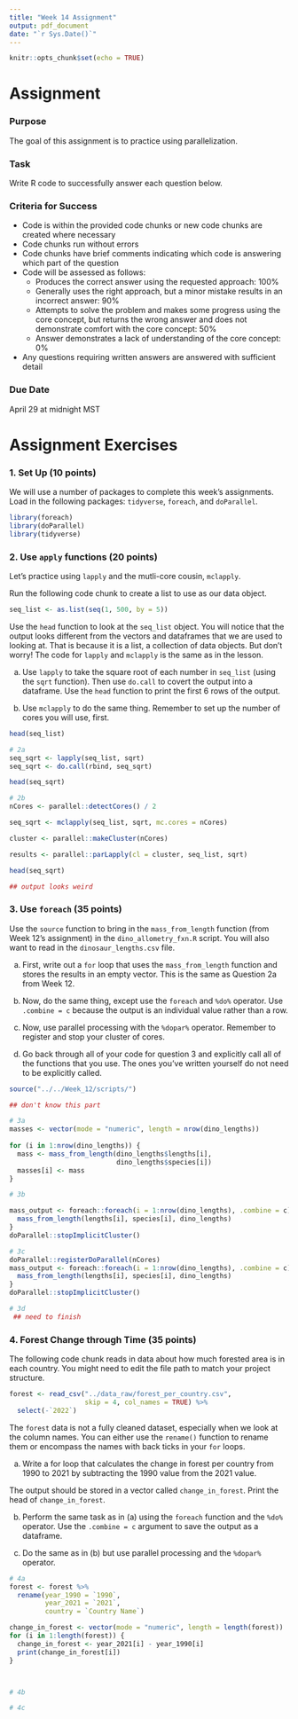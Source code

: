 ```yaml
---
title: "Week 14 Assignment"
output: pdf_document
date: "`r Sys.Date()`"
---
```


```r
knitr::opts_chunk$set(echo = TRUE)
```

# Assignment

### Purpose

The goal of this assignment is to practice using parallelization.

### Task

Write R code to successfully answer each question below.

### Criteria for Success

-   Code is within the provided code chunks or new code chunks are created where necessary
-   Code chunks run without errors
-   Code chunks have brief comments indicating which code is answering which part of the question
-   Code will be assessed as follows:
    -   Produces the correct answer using the requested approach: 100%
    -   Generally uses the right approach, but a minor mistake results in an incorrect answer: 90%
    -   Attempts to solve the problem and makes some progress using the core concept, but returns the wrong answer and does not demonstrate comfort with the core concept: 50%
    -   Answer demonstrates a lack of understanding of the core concept: 0%
-   Any questions requiring written answers are answered with sufficient detail

### Due Date

April 29 at midnight MST

# Assignment Exercises

### 1. Set Up (10 points)

We will use a number of packages to complete this week's assignments. Load in the following packages: `tidyverse`, `foreach`, and `doParallel`.

```r
library(foreach)
library(doParallel)
library(tidyverse)
```

### 2. Use `apply` functions (20 points)

Let's practice using `lapply` and the mutli-core cousin, `mclapply`.

Run the following code chunk to create a list to use as our data object.

```r
seq_list <- as.list(seq(1, 500, by = 5))
```

Use the `head` function to look at the `seq_list` object. You will notice that the output looks different from the vectors and dataframes that we are used to looking at. That is because it is a list, a collection of data objects. But don't worry! The code for `lapply` and `mclapply` is the same as in the lesson.

(a) Use `lapply` to take the square root of each number in `seq_list` (using the `sqrt` function). Then use `do.call` to covert the output into a dataframe. Use the `head` function to print the first 6 rows of the output.

(b) Use `mclapply` to do the same thing. Remember to set up the number of cores you will use, first.

```r
head(seq_list)

# 2a
seq_sqrt <- lapply(seq_list, sqrt)
seq_sqrt <- do.call(rbind, seq_sqrt)

head(seq_sqrt)

# 2b
nCores <- parallel::detectCores() / 2

seq_sqrt <- mclapply(seq_list, sqrt, mc.cores = nCores)

cluster <- parallel::makeCluster(nCores)

results <- parallel::parLapply(cl = cluster, seq_list, sqrt)

head(seq_sqrt)

## output looks weird
```

### 3. Use `foreach` (35 points)

Use the `source` function to bring in the `mass_from_length` function (from Week 12's assignment) in the `dino_allometry_fxn.R` script. You will also want to read in the `dinosaur_lengths.csv` file.

(a) First, write out a `for` loop that uses the `mass_from_length` function and stores the results in an empty vector. This is the same as Question 2a from Week 12.

(b) Now, do the same thing, except use the `foreach` and `%do%` operator. Use `.combine = c` because the output is an individual value rather than a row.

(c) Now, use parallel processing with the `%dopar%` operator. Remember to register and stop your cluster of cores.

(d) Go back through all of your code for question 3 and explicitly call all of the functions that you use. The ones you've written yourself do not need to be explicitly called.

```r
source("../../Week_12/scripts/")

## don't know this part

# 3a
masses <- vector(mode = "numeric", length = nrow(dino_lengths)) 
  
for (i in 1:nrow(dino_lengths)) {
  mass <- mass_from_length(dino_lengths$lengths[i],
                           dino_lengths$species[i])
  masses[i] <- mass
}

# 3b

mass_output <- foreach::foreach(i = 1:nrow(dino_lengths), .combine = c) %do% {
  mass_from_length(lengths[i], species[i], dino_lengths)
}
doParallel::stopImplicitCluster()

# 3c
doParallel::registerDoParallel(nCores)
mass_output <- foreach::foreach(i = 1:nrow(dino_lengths), .combine = c) %dopar% {
  mass_from_length(lengths[i], species[i], dino_lengths)
}
doParallel::stopImplicitCluster()

# 3d
 ## need to finish
```

### 4. Forest Change through Time (35 points)

The following code chunk reads in data about how much forested area is in each country. You might need to edit the file path to match your project structure.

```r
forest <- read_csv("../data_raw/forest_per_country.csv", 
                   skip = 4, col_names = TRUE) %>% 
  select(-`2022`)
```

The `forest` data is not a fully cleaned dataset, especially when we look at the column names. You can either use the `rename()` function to rename them or encompass the names with back ticks in your `for` loops.

(a) Write a for loop that calculates the change in forest per country from 1990 to 2021 by subtracting the 1990 value from the 2021 value.

The output should be stored in a vector called `change_in_forest`. Print the head of `change_in_forest`.

(b) Perform the same task as in (a) using the `foreach` function and the `%do%` operator. Use the `.combine = c` argument to save the output as a dataframe.

(c) Do the same as in (b) but use parallel processing and the `%dopar%` operator.

```r
# 4a
forest <- forest %>% 
  rename(year_1990 = `1990`,
         year_2021 = `2021`,
         country = `Country Name`)

change_in_forest <- vector(mode = "numeric", length = length(forest))
for (i in 1:length(forest)) {
  change_in_forest <- year_2021[i] - year_1990[i]
  print(change_in_forest[i])
}



# 4b

# 4c
```

